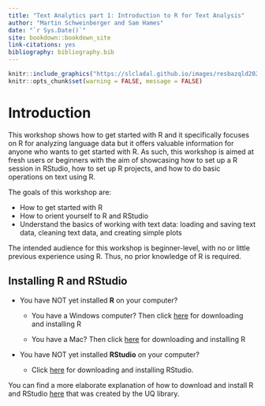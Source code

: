 ```yaml
--- 
title: "Text Analytics part 1: Introduction to R for Text Analysis"
author: "Martin Schweinberger and Sam Hames"
date: "`r Sys.Date()`"
site: bookdown::bookdown_site
link-citations: yes
bibliography: bibliography.bib
---
```




```r
knitr::include_graphics("https://slcladal.github.io/images/resbazqld2024.png")
knitr::opts_chunk$set(warning = FALSE, message = FALSE) 
```



# Introduction{-}

This workshop shows how to get started with R and it specifically focuses on R for analyzing language data but it offers valuable information for anyone who wants to get started with R. As such, this workshop is aimed at fresh users or beginners with the aim of showcasing how to set up a R session in RStudio, how to set up R projects, and how to do basic operations on text using R. 

The goals of this workshop are:

- How to get started with R 
- How to orient yourself to R and RStudio
- Understand the basics of working with text data: loading and saving text data, cleaning text data, and creating simple plots

The intended audience for this workshop is beginner-level, with no or little previous experience using R. Thus, no prior knowledge of R is required.

## Installing R and RStudio{-}

* You have NOT yet installed **R** on your computer? 

  + You have a Windows computer? Then click [here](https://cran.r-project.org/bin/windows/base/R-4.0.2-win.exe) for downloading and installing R

  + You have a Mac? Then click [here](https://cran.r-project.org/bin/macosx/R-4.0.2.pkg) for downloading and installing R

* You have NOT yet installed **RStudio** on your computer?

  + Click [here](https://rstudio.com/products/rstudio/download/#download) for downloading and installing RStudio.


You can find a more elaborate explanation of how to download and install R and RStudio [here](https://gitlab.com/stragu/DSH/blob/master/R/Installation.md) that was created by the UQ library.


